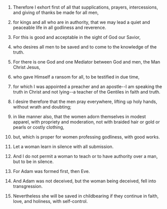 
1. Therefore I exhort first of all that supplications, prayers, intercessions, and giving of thanks be made for all men,

2. for kings and all who are in authority, that we may lead a quiet and peaceable life in all godliness and reverence.

3. For this is good and acceptable in the sight of God our Savior,

4. who desires all men to be saved and to come to the knowledge of the truth.

5. For there is one God and one Mediator between God and men, the Man Christ Jesus,

6. who gave Himself a ransom for all, to be testified in due time,

7. for which I was appointed a preacher and an apostle--I am speaking the truth in Christ and not lying--a teacher of the Gentiles in faith and truth.

8. I desire therefore that the men pray everywhere, lifting up holy hands, without wrath and doubting;

9. in like manner also, that the women adorn themselves in modest apparel, with propriety and moderation, not with braided hair or gold or pearls or costly clothing,

10. but, which is proper for women professing godliness, with good works.

11. Let a woman learn in silence with all submission.

12. And I do not permit a woman to teach or to have authority over a man, but to be in silence.

13. For Adam was formed first, then Eve.

14. And Adam was not deceived, but the woman being deceived, fell into transgression.

15. Nevertheless she will be saved in childbearing if they continue in faith, love, and holiness, with self-control.


